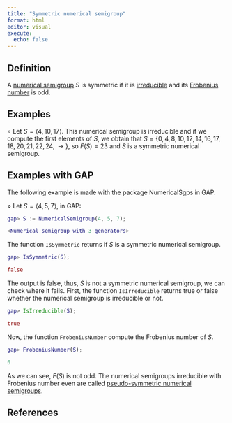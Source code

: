 ```yaml
---
title: "Symmetric numerical semigroup"
format: html
editor: visual
execute: 
  echo: false
---
```


## Definition

A [numerical semigroup](./Basic-concepts/Numerical-semigroup.qmd) $S$ is symmetric if it is [irreducible](NS-irreducible.qmd) and its [Frobenius number](./Basic-concepts/Frobenius-number.qmd) is odd.

## Examples

$\circ$ Let $S = \langle 4, 10, 17 \rangle$. This numerical semigroup is irreducible and if we compute the first elements of $S$, we obtain that $S = \{0, 4, 8, 10, 12, 14, 16, 17, 18, 20, 21, 22, 24, \rightarrow \}$, so $F(S) = 23$ and $S$ is a symmetric numerical semigroup.

## Examples with GAP

The following example is made with the package NumericalSgps in GAP.

$\diamond$ Let $S = \langle 4, 5, 7 \rangle$, in GAP:

```GAP
gap> S := NumericalSemigroup(4, 5, 7);

<Numerical semigroup with 3 generators>

```

The function `IsSymmetric` returns if $S$ is a symmetric numerical semigroup.

```GAP

gap> IsSymmetric(S);

false


```

The output is false, thus, $S$ is not a symmetric numerical semigroup, we can check where it fails. First, the function `IsIrreducible` returns true or false whether the numerical semigroup is irreducible or not.

```GAP
gap> IsIrreducible(S);

true

```

Now, the function `FrobeniusNumber` compute the Frobenius number of $S$.

```GAP
gap> FrobeniusNumber(S);

6

```

As we can see, $F(S)$ is not odd. The numerical semigroups irreducible with Frobenius number even are called [pseudo-symmetric numerical semigroups](NS-pseudo-symmetric.qmd).

## References

